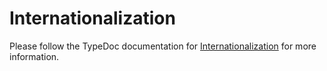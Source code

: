 # Internationalization

Please follow the TypeDoc documentation for [Internationalization](https://typedoc.org/guides/options/#internationalization) for more information.
